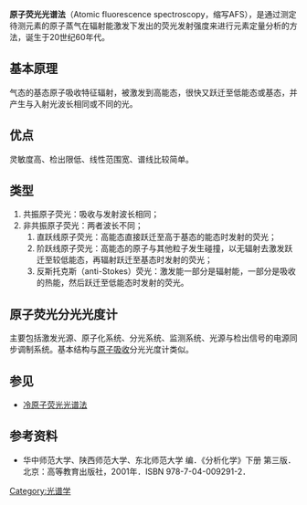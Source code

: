 {{noteTA
|1=zh:荧光;zh-hans:荧光;zh-hant:熒光;zh-cn:荧光;zh-tw:螢光;zh-hk:螢光;zh-mo:螢光;
}}
'''原子荧光光谱法'''（Atomic fluorescence spectroscopy，缩写AFS），是通过测定待测元素的原子蒸气在辐射能激发下发出的荧光发射强度来进行元素定量分析的方法，诞生于20世纪60年代。

==基本原理==
气态的基态原子吸收特征辐射，被激发到高能态，很快又跃迁至低能态或基态，并产生与入射光波长相同或不同的光。

==优点==
灵敏度高、检出限低、线性范围宽、谱线比较简单。

==类型==
#共振原子荧光：吸收与发射波长相同；
#非共振原子荧光：两者波长不同；
##直跃线原子荧光：高能态直接跃迁至高于基态的能态时发射的荧光；
##阶跃线原子荧光：高能态的原子与其他粒子发生碰撞，以无辐射去激发跃迁至较低能态，再辐射跃迁至基态时发射的荧光；
##反斯托克斯（anti-Stokes）荧光：激发能一部分是辐射能，一部分是吸收的热能，然后跃迁至低能态时发射的荧光。

==原子荧光分光光度计==
主要包括激发光源、原子化系统、分光系统、监测系统、光源与检出信号的电源同步调制系统。基本结构与[[原子吸收光谱法|原子吸收]]分光光度计类似。

==参见==
*[[冷原子荧光光谱法|冷原子荧光光谱法]]

==参考资料==
*华中师范大学、陕西师范大学、东北师范大学 编．《分析化学》下册 第三版．北京：高等教育出版社，2001年．ISBN 978-7-04-009291-2．

[[Category:光谱学|Category:光谱学]]